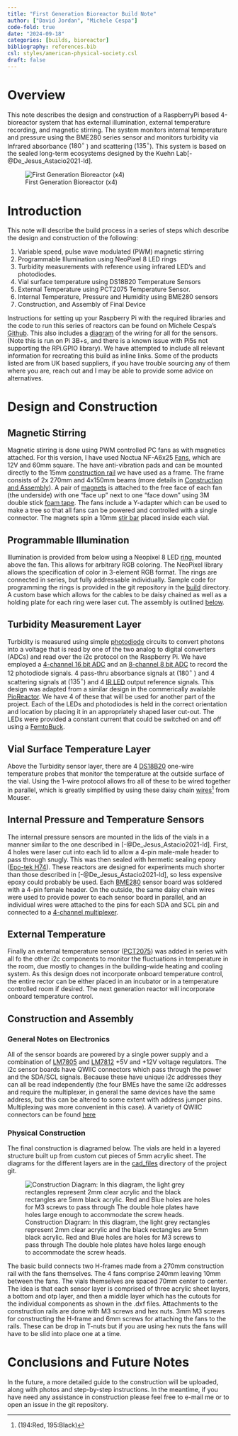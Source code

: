 ```yaml
---
title: "First Generation Bioreactor Build Note"
author: ["David Jordan", "Michele Cespa"]
code-fold: true
date: "2024-09-18"
categories: [builds, bioreactor]
bibliography: references.bib
csl: styles/american-physical-society.csl
draft: false
---
```

# Overview
This note describes the design and construction of a RaspberryPi based 4-bioreactor system that has external illumination, external temperature recording, and magnetic stirring. The system monitors internal temperature and pressure using the BME280 series sensor and monitors turbidity via Infrared absorbance ($180^{\circ}$ ) and scattering ($135^{\circ}$).  This system is based on the sealed long-term ecosystems designed by the Kuehn Lab[-@De_Jesus_Astacio2021-ld]. 

![First Generation Bioreactor (x4)](images/bioreactor.png)

# Introduction
This note will describe the build process in a series of steps which describe the design and construction of the following: 

1. Variable speed, pulse wave modulated (PWM) magnetic stirring
2. Programmable Illumination using NeoPixel 8 LED rings
3. Turbidity measurements with reference using infrared LED's and photodiodes.
4. Vial surface temperature using DS18B20 Temperature Sensors
5. External Temperature using PCT2075 Temperature Sensor.
6. Internal Temperature, Pressure and Humidity using BME280 sensors
7. Construction, and Assembly of Final Device

Instructions for setting up your Raspberry Pi with the required libraries and the code to run this series of reactors can be found on Michele Cespa's [Github](https://github.com/m-cespa/RPi-Biosensor).  This also includes a [diagram](https://github.com/m-cespa/RPi-Biosensor/blob/main/docs/schematic_labelled.png) of the wiring for all for the sensors.  (Note this is run on Pi 3B+s, and there is a known issue with Pi5s not supporting the RPi.GPIO library). We have attempted to include all relevant information for recreating this build as inline links.  Some of the products listed are from UK based suppliers, if you have trouble sourcing any of them where you are, reach out and I may be able to provide some advice on alternatives. 

# Design and Construction
## Magnetic Stirring {#stirring}
Magnetic stirring is done using PWM controlled PC fans as with magnetics attached.  For this version, I have used Noctua NF-A6x25 [Fans](https://www.amazon.co.uk/gp/product/B00VXTANZ4/), which are 12V and 60mm square. The have anti-vibration pads and can be mounted directly to the 15mm [construction rail](https://www.makerbeam.com/openbeam/openbeam-15x15mm-profile-lengths-anodised-in-black/) we have used as a frame. The frame consists of 2x 270mm and 4x150mm beams (more details in [Construction and Assembly]). A pair of [magnets](https://www.amazon.co.uk/gp/product/B007UOXS1M/) is attached to the free face of each fan (the underside) with one "face up" next to one "face down" using 3M double stick [foam tape](https://www.amazon.co.uk/gp/product/B09XFDRHXW).  The fans include a Y-adapter which can be used to make a tree so that all fans can be powered and controlled with a single connector. The magnets spin a 10mm [stir bar](https://www.amazon.co.uk/gp/product/B0C237M15K) placed inside each vial.

## Programmable Illumination {#illumination}
Illumination is provided from below using a Neopixel 8 LED [ring](https://coolcomponents.co.uk/products/8-led-32mm-ring-ws2812b-5050-rgb-led-with-integrated-drivers-adafruit-neopixel-compatible), mounted above the fan.  This allows for arbitrary RGB coloring.  The NeoPixel library allows the specification of color in 3-element RGB format.  The rings are connected in series, but fully addressable individually. Sample code for programming the rings is provided in the git repository in the [build](https://github.com/m-cespa/RPi-Biosensor/blob/main/build/neo_pixel.py) directory. A custom base which allows for the cables to be daisy chained as well as a holding plate for each ring were laser cut.  The assembly is outlined [below](#assembly).

## Turbidity Measurement Layer {#turbidity}
Turbidity is measured using simple [photodiode](https://uk.rs-online.com/web/p/photodiodes/6548895) circuits to convert photons into a voltage that is read by one of the two analog to digital converters (ADCs) and read over the i2c protocol on the Raspberry Pi.  We have employed a [4-channel 16 bit ADC](https://thepihut.com/products/adafruit-ads1115-16-bit-adc-4-channel-with-programmable-gain-amplifier) and an [8-channel 8 bit ADC](https://thepihut.com/products/adafruit-ads7830-8-channel-8-bit-adc-with-i2c-stemma-qt-qwiic) to record the 12 photodiode signals.  4 pass-thru absorbance signals at ($180^{\circ}$ ) and 4 scattering signals at ($135^{\circ}$) and 4 [IR LED](https://uk.rs-online.com/web/p/ir-leds/2108076) output reference signals.  This design was adapted from a similar design in the commerically available [PioReactor](https://pioreactor.com/).  We have 4 of these that will be used for another part of the project. Each of the LEDs and photodiodes is held in the correct orientation and location by placing it in an appropriately shaped laser cut-out. The LEDs were provided a constant current that could be switched on and off using a [FemtoBuck](https://thepihut.com/products/femtobuck-led-driver).

## Vial Surface Temperature Layer {#surface_temp}
Above the Turbidity sensor layer, there are 4 [DS18B20](https://thepihut.com/products/ds18b20-one-wire-digital-temperature-sensor) one-wire temperature probes that monitor the temperature at the outside surface of the vial.  Using the 1-wire protocol allows fro all of these to be wired together in parallel, which is greatly simplified by using these daisy chain [wires](https://www.mouser.co.uk/ProductDetail/SchmartBoard/920-0194-50?qs=wd5RIQLrsJiI3jb%252BR3OjdQ%3D%3D)^[(194:Red, 195:Black)] from Mouser.

## Internal Pressure and Temperature Sensors {#pressure}
The internal pressure sensors are mounted in the lids of the vials in a manner similar to the one described in [-@De_Jesus_Astacio2021-ld].  First, 4 holes were laser cut into each lid to allow a 4-pin male-male header to pass through snugly.  This was then sealed with hermetic sealing epoxy ([Epo-tek H74](https://www.epotek.com/docs/en/Datasheet/H74.pdf)).  These reactors are designed for experiments much shorter than those described in [-@De_Jesus_Astacio2021-ld], so less expensive epoxy could probably be used. Each [BME280](https://www.amazon.co.uk/AZDelivery-Barometric-Temperature-Humidity-Raspberry/dp/B07HMQMW6M/) sensor board was soldered with a 4-pin female header.  On the outside, the same daisy chain wires were used to provide power to each sensor board in parallel, and an individual wires were attached to the pins for each SDA and SCL pin and connected to a [4-channel multiplexer](). 

## External Temperature {#external_temp} 
Finally an external temperature sensor ([PCT2075](https://thepihut.com/products/adafruit-pct2075-temperature-sensor-stemma-qt-qwiic-ada4369)) was added in series with all fo the other i2c components to monitor the fluctuations in temperature in the room, due mostly to changes in the building-wide heating and cooling system.  As this design does not incorporate onboard temperature control, the entire rector can be either placed in an incubator or in a temperature controlled room if desired. The next generation reactor will incorporate onboard temperature control.

## Construction and Assembly {#assembly}

### General Notes on Electronics
All of the sensor boards are powered by a single power supply and a combination of [LM7805](https://www.mouser.co.uk/ProductDetail/Texas-Instruments/LM7805CT-NOPB?qs=OYMYEaN9QmBS2GvaX6GSkQ%3D%3D) and [LM7812](https://www.mouser.co.uk/ProductDetail/Texas-Instruments/LM7812CT-NOPB?qs=OYMYEaN9QmBofCpFKHiRuQ%3D%3D) +5V and +12V voltage regulators. The i2c sensor boards have QWIIC connectors which pass through the power and the SDA/SCL signals.  Because these have unique i2c addresses they can all be read independently (the four BMEs have the same i2c addresses and require the multiplexer, in general the same devices have the same address, but this can be altered to some extent with address jumper pins.  Multiplexing was more convenient in this case).  A variety of QWIIC connectors can be found [here](https://thepihut.com/products/sparkfun-qwiic-cable-kit)

### Physical Construction
The final construction is diagramed below.  The vials are held in a layered structure built up from custom cut pieces of 5mm acrylic sheet.  The diagrams for the different layers are in the [cad_files](https://github.com/m-cespa/RPi-Biosensor/tree/main/build/cad_files) directory of the project git. 

![Construction Diagram: In this diagram, the light grey rectangles represent 2mm clear acrylic and the black rectangles are 5mm black acrylic. Red and Blue holes are holes for M3 screws to pass through  The double hole plates have holes large enough to accommodate the screw heads.](images/construction_diagram.png)

The basic build connects two H-frames made from a 270mm construction rail with the fans themselves.  The 4 fans comprise 240mm leaving 10mm between the fans. The vials themselves are spaced 70mm center to center.  The idea is that each sensor layer is comprised of three acrylic sheet layers, a bottom and otp layer, and then a middle layer which has the cutouts for the individual components as shown in the .dxf files. Attachments to the construction rails are done with M3 screws and hex nuts.  3mm M3 screws for constructing the H-frame and 6mm screws for attaching the fans to the rails.  These can be drop in T-nuts but if you are using hex nuts the fans will have to be slid into place one at a time.  

# Conclusions and Future Notes
In the future, a more detailed guide to the construction will be uploaded, along with photos and step-by-step instructions. In the meantime, if you have need any assistance in construction please feel free to e-mail me or to open an issue in the git repository.  